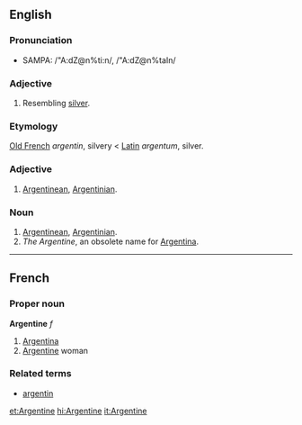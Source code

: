 ==English==
===Pronunciation===
*SAMPA: /"A:dZ@n%ti:n/, /"A:dZ@n%taIn/

===Adjective===

#Resembling [[silver]].

===Etymology===

[[Old French]] ''argentin'', silvery < [[Latin]] ''argentum'', silver.

===Adjective===

#[[Argentinean]], [[Argentinian]].

===Noun===

# [[Argentinean]], [[Argentinian]].
# ''The Argentine'', an obsolete name for [[Argentina]].

----
==French==
===Proper noun===
'''Argentine''' ''f''

# [[Argentina]]
# [[Argentine]] woman

===Related terms===
*[[argentin]]

[[et:Argentine]]
[[hi:Argentine]]
[[it:Argentine]]